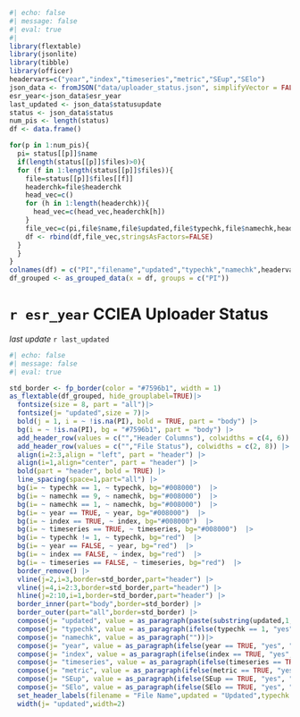 

```r
#| echo: false
#| message: false
#| eval: true
#| 
library(flextable)
library(jsonlite)
library(tibble)
library(officer)
headervars=c("year","index","timeseries","metric","SEup","SElo")
json_data <- fromJSON("data/uploader_status.json", simplifyVector = FALSE)
esr_year<-json_data$esr_year
last_updated <- json_data$statusupdate
status <- json_data$status
num_pis <- length(status)
df <- data.frame()

for(p in 1:num_pis){
  pi= status[[p]]$name
  if(length(status[[p]]$files)>0){
  for (f in 1:length(status[[p]]$files)){
    file=status[[p]]$files[[f]]
    headerchk=file$headerchk
    head_vec=c()
    for (h in 1:length(headerchk)){
      head_vec=c(head_vec,headerchk[h])
    }
    file_vec=c(pi,file$name,file$updated,file$typechk,file$namechk,head_vec)
    df <- rbind(df,file_vec,stringsAsFactors=FALSE)
  }
  }
}
colnames(df) = c("PI","filename","updated","typechk","namechk",headervars)
df_grouped <- as_grouped_data(x = df, groups = c("PI"))
```
# `r esr_year` CCIEA Uploader Status
*last update* `r last_updated`

```r
#| echo: false
#| message: false
#| eval: true

std_border <- fp_border(color = "#7596b1", width = 1)
as_flextable(df_grouped, hide_grouplabel=TRUE)|>
  fontsize(size = 8, part = "all")|>
  fontsize(j= "updated",size = 7)|>
  bold(j = 1, i = ~ !is.na(PI), bold = TRUE, part = "body") |>
  bg(i = ~ !is.na(PI), bg = "#7596b1", part = "body") |>
  add_header_row(values = c("","Header Columns"), colwidths = c(4, 6)) |>
  add_header_row(values = c("","File Status"), colwidths = c(2, 8)) |>
  align(i=2:3,align = "left", part = "header") |>
  align(i=1,align="center", part = "header") |>
  bold(part = "header", bold = TRUE) |>
  line_spacing(space=1,part="all") |>
  bg(i= ~ typechk == 1, ~ typechk, bg="#008000")  |>
  bg(i= ~ namechk == 9, ~ namechk, bg="#008000")  |>
  bg(i= ~ namechk == 1, ~ namechk, bg="#008000")  |>
  bg(i= ~ year == TRUE, ~ year, bg="#008000")  |>
  bg(i= ~ index == TRUE, ~ index, bg="#008000")  |>
  bg(i= ~ timeseries == TRUE, ~ timeseries, bg="#008000")  |>
  bg(i= ~ typechk != 1, ~ typechk, bg="red")  |>
  bg(i= ~ year == FALSE, ~ year, bg="red")  |>
  bg(i= ~ index == FALSE, ~ index, bg="red")  |>
  bg(i= ~ timeseries == FALSE, ~ timeseries, bg="red")  |>
  border_remove() |>
  vline(j=2,i=3,border=std_border,part="header") |>
  vline(j=4,i=2:3,border=std_border,part="header") |>
  hline(j=2:10,i=1,border=std_border,part="header") |>
  border_inner(part="body",border=std_border) |>
  border_outer(part="all",border=std_border) |>
  compose(j= "updated", value = as_paragraph(paste(substring(updated,1,10))," ",substring(updated,12,19))) |>
  compose(j= "typechk", value = as_paragraph(ifelse(typechk == 1, "yes", "no")))|>
  compose(j= "namechk", value = as_paragraph(""))|>
  compose(j= "year", value = as_paragraph(ifelse(year == TRUE, "yes", "no")))|>
  compose(j= "index", value = as_paragraph(ifelse(index == TRUE, "yes", "no")))|>
  compose(j= "timeseries", value = as_paragraph(ifelse(timeseries == TRUE, "yes", "no")))|>
  compose(j= "metric", value = as_paragraph(ifelse(metric == TRUE, "yes", "no")))|>
  compose(j= "SEup", value = as_paragraph(ifelse(SEup == TRUE, "yes", "no")))|>
  compose(j= "SElo", value = as_paragraph(ifelse(SElo == TRUE, "yes", "no")))|>
  set_header_labels(filename = "File Name",updated = "Updated",typechk = "type check", namechk = "name check") |>
  width(j= "updated",width=2)

```
